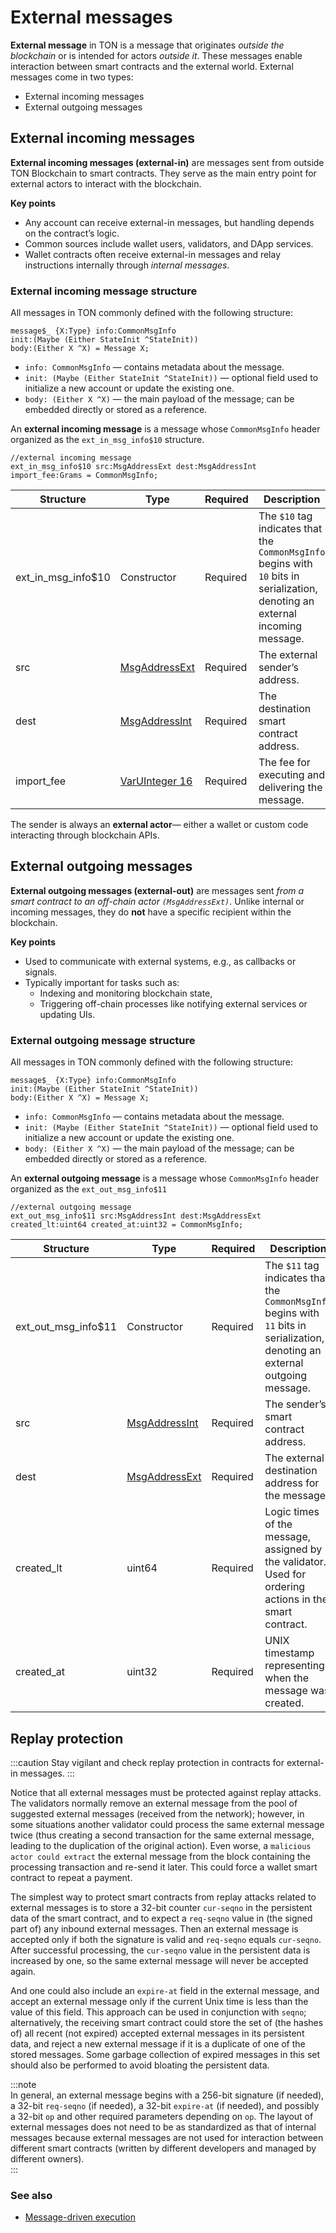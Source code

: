 
# External messages

**External message** in TON is a message that originates *outside the blockchain* or is intended for actors *outside it*. These messages enable interaction between smart contracts and the external world. External messages come in two types:

- External incoming messages
- External outgoing messages

## External incoming messages

**External incoming messages (external-in)** are messages sent from outside TON Blockchain to smart contracts. They serve as the main entry point for external actors to interact with the blockchain.

**Key points**
- Any account can receive external-in messages, but handling depends on the contract’s logic.
- Common sources include wallet users, validators, and DApp services.
- Wallet contracts often receive external-in messages and relay instructions internally through _internal messages_.


### External incoming message structure

All messages in TON commonly defined with the following structure: 

```tlb
message$_ {X:Type} info:CommonMsgInfo
init:(Maybe (Either StateInit ^StateInit))
body:(Either X ^X) = Message X;
```

- `info: CommonMsgInfo` — contains metadata about the message.
- `init: (Maybe (Either StateInit ^StateInit))` — optional field used to initialize a new account or update the existing one.
- `body: (Either X ^X)` —  the main payload of the message; can be embedded directly or stored as a reference.

An **external incoming message** is a message whose `CommonMsgInfo` header organized as the `ext_in_msg_info$10` structure.

```tlb
//external incoming message
ext_in_msg_info$10 src:MsgAddressExt dest:MsgAddressInt
import_fee:Grams = CommonMsgInfo;
```

| Structure          | Type                                 | Required | Description                                                                                                                     |
|--------------------|--------------------------------------|----------|---------------------------------------------------------------------------------------------------------------------------------|
| ext_in_msg_info$10 | Constructor                          | Required | The `$10` tag indicates that the `CommonMsgInfo` begins with `10` bits in serialization, denoting an external incoming message. |
| src                | [MsgAddressExt](#msgaddressext-tl-b) | Required | The external sender’s address.                                                                                                  |
| dest               | [MsgAddressInt](#msgaddressint-tl-b) | Required | The destination smart contract address.                                                                                         |
| import_fee         | [VarUInteger 16](#varuinteger-n)     | Required | The fee for executing and delivering the message.                                                                               |


The sender is always an **external actor**— either a wallet or custom code interacting through blockchain APIs.


## External outgoing messages

**External outgoing messages (external-out)** are messages sent _from a smart contract to an off-chain actor `(MsgAddressExt)`_. Unlike internal or incoming messages, they do **not** have a specific recipient within the blockchain.

**Key points**
- Used to communicate with external systems, e.g., as callbacks or signals.
- Typically important for tasks such as:
  - Indexing and monitoring blockchain state,
  - Triggering off-chain processes like notifying external services or updating UIs.


### External outgoing message structure

All messages in TON commonly defined with the following structure:

```tlb
message$_ {X:Type} info:CommonMsgInfo
init:(Maybe (Either StateInit ^StateInit))
body:(Either X ^X) = Message X;
```

- `info: CommonMsgInfo` — contains metadata about the message.
- `init: (Maybe (Either StateInit ^StateInit))` — optional field used to initialize a new account or update the existing one.
- `body: (Either X ^X)` —  the main payload of the message; can be embedded directly or stored as a reference.

An **external outgoing message** is a message whose `CommonMsgInfo` header organized as the `ext_out_msg_info$11`

```tlb
//external outgoing message
ext_out_msg_info$11 src:MsgAddressInt dest:MsgAddressExt
created_lt:uint64 created_at:uint32 = CommonMsgInfo;
```


| Structure           | Type                                 | Required | Description                                                                                                                     |
|---------------------|--------------------------------------|----------|---------------------------------------------------------------------------------------------------------------------------------|
| ext_out_msg_info$11 | Constructor                          | Required | The `$11` tag indicates that the `CommonMsgInfo` begins with `11` bits in serialization, denoting an external outgoing message. |
| src                 | [MsgAddressInt](#msgaddressint-tl-b) | Required | The sender’s smart contract address.                                                                                            |
| dest                | [MsgAddressExt](#msgaddressext-tl-b) | Required | The external destination address for the message.                                                                               |
| created_lt          | uint64                               | Required | Logic times of the message, assigned by the validator. Used for ordering actions in the smart contract.                         |
| created_at          | uint32                               | Required | UNIX timestamp representing when the message was created.                                                                       |


## Replay protection

:::caution
Stay vigilant and check replay protection in contracts for external-in messages.
:::

Notice that all external messages must be protected against replay attacks. The validators normally remove an external message from the pool of suggested external messages (received from the network); however, in some situations another validator could process the same external message twice (thus creating a second transaction for the same external message, leading to the duplication of the original action). Even worse, a `malicious actor could extract` the external message from the block containing the processing transaction and re-send it later. This could force a wallet smart contract to repeat a payment.

The simplest way to protect smart contracts from replay attacks related to external messages is to store a 32-bit counter `cur-seqno` in the persistent data of the smart contract, and to expect a `req-seqno` value in (the signed part of) any inbound external messages. Then an external message is accepted only if both the signature is valid and `req-seqno` equals `cur-seqno`. After successful processing, the `cur-seqno` value in the persistent data is increased by one, so the same external message will never be accepted again.

And one could also include an `expire-at` field in the external message, and accept an external message only if the current Unix time is less than the value of this field. This approach can be used in conjunction with `seqno`; alternatively, the receiving smart contract could store the set of (the hashes of) all recent (not expired) accepted external messages in its persistent data, and reject a new external message if it is a duplicate of one of the stored messages. Some garbage collection of expired messages in this set should also be performed to avoid bloating the persistent data.

:::note  
In general, an external message begins with a 256-bit signature (if needed), a 32-bit `req-seqno` (if needed), a 32-bit `expire-at` (if needed), and possibly a 32-bit `op` and other required parameters depending on `op`. The layout of external messages does not need to be as standardized as that of internal messages because external messages are not used for interaction between different smart contracts (written by different developers and managed by different owners).  
:::

### See also
- [Message-driven execution](/v3/guidelines/dapps/transactions/message-driven-execution)

<Feedback />

